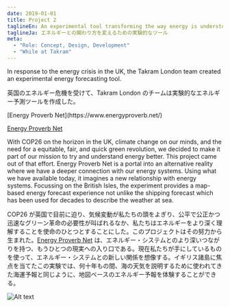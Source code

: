 ```yaml
---
date: 2019-01-01
title: Project 2
taglineEn: An experimental tool transforming the way energy is understood
taglineJa: エネルギーとの関わり方を変えるための実験的なツール
meta:
  - "Role: Concept, Design, Development"
  - "While at Takram"
---
```



<BilingualSection>
In response to the energy crisis in the UK, the Takram London team created an experimental energy forecasting tool.

英国のエネルギー危機を受けて、Takram London のチームは実験的なエネルギー予測ツールを作成した。

</BilingualSection>

<BilingualSection>
[Energy Proverb Net](https://www.energyproverb.net/)

[Energy Proverb Net](https://www.energyproverb.net/)

</BilingualSection>

<BilingualSection>
With COP26 on the horizon in the UK, climate change on our minds, and the need for a equitable, fair, and quick green revolution, we decided to make it part of our mission to try and understand energy better. This project came out of that effort. Energy Proverb Net is a portal into an alternative reality where we have a deeper connection with our energy systems. Using what we have available today, it imagines a new relationship with energy systems. Focussing on the British Isles, the experiment provides a map-based energy forecast experience not unlike the shipping forecast which has been used for decades to describe the weather at sea.

COP26 が英国で目前に迫り、気候変動が私たちの頭をよぎり、公平で公正かつ迅速なグリーン革命の必要性が叫ばれるなか、私たちはエネルギーをより深く理解することを使命のひとつとすることにした。このプロジェクトはその努力から生まれた。[Energy Proverb Net](https://www.example.com) は、エネルギー・システムとのより深いつながりを持つ、もうひとつの現実への入り口である。現在私たちが手にしているものを使って、エネルギー・システムとの新しい関係を想像する。イギリス諸島に焦点を当てたこの実験では、何十年もの間、海の天気を説明するために使われてきた海運予報と同じように、地図ベースのエネルギー予報を体験することができる。

![Alt text](/projects/project-2/index.jpg)

</BilingualSection>

